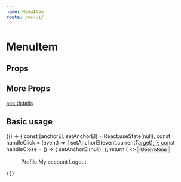 ```yaml
--- 
name: MenuItem
route: /vc-ui/
--- 
```



# MenuItem

## Props

<Props of={MenuItem} />

## More Props

[see details](https://material-ui.com/zh/api/select/)

## Basic usage 

<Playground>
  {() => {
    const [anchorEl, setAnchorEl] = React.useState(null);
    const handleClick = (event) => {
      setAnchorEl(event.currentTarget);
    };
    const handleClose = () => {
      setAnchorEl(null);
    };
    return (
      <>
      <Button aria-controls="simple-menu" aria-haspopup="true" onClick={handleClick}>
        Open Menu
      </Button>
      <Menu
        id="simple-menu"
        anchorEl={anchorEl}
        keepMounted
        open={Boolean(anchorEl)}
        onClose={handleClose}
      >
        <MenuItem onClick={handleClose}>Profile</MenuItem>
        <MenuItem onClick={handleClose}>My account</MenuItem>
        <MenuItem onClick={handleClose}>Logout</MenuItem>
      </Menu>
      </>
    )
  }}
  
</Playground>

